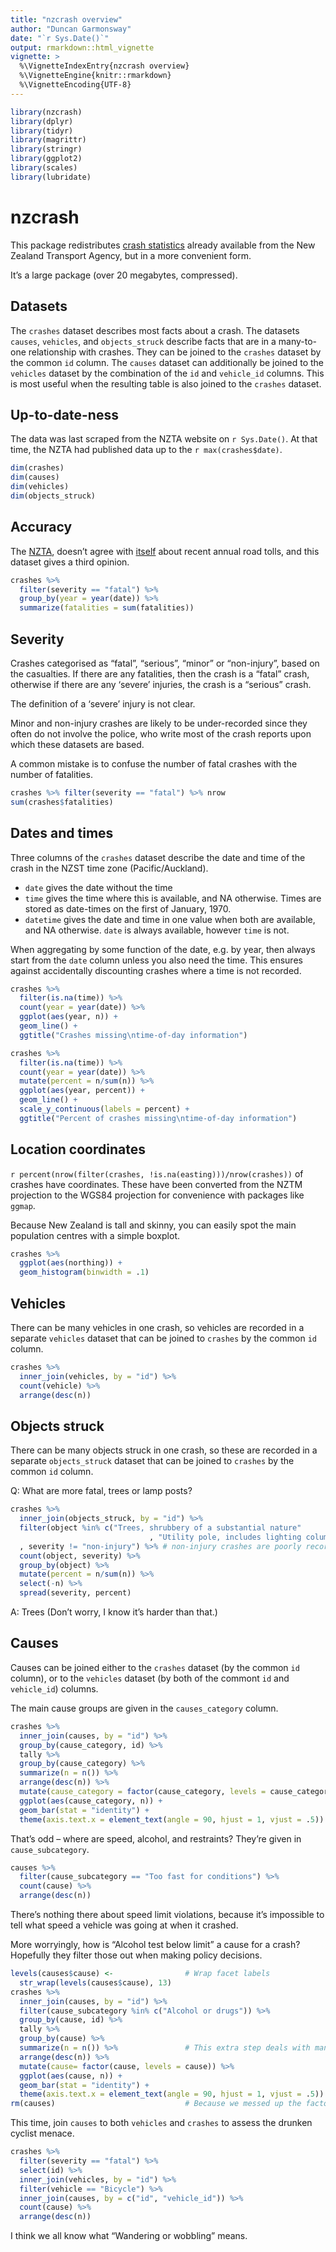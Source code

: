 ```yaml
---
title: "nzcrash overview"
author: "Duncan Garmonsway"
date: "`r Sys.Date()`"
output: rmarkdown::html_vignette
vignette: >
  %\VignetteIndexEntry{nzcrash overview}
  %\VignetteEngine{knitr::rmarkdown}
  %\VignetteEncoding{UTF-8}
---
```


```r
library(nzcrash)
library(dplyr)
library(tidyr)
library(magrittr)
library(stringr)
library(ggplot2)
library(scales)
library(lubridate)
```

# nzcrash

This package redistributes [crash
statistics](http://www.nzta.govt.nz/resources/crash-analysis-system-data/)
already available from the New Zealand Transport Agency, but in a more
convenient form.

It's a large package (over 20 megabytes, compressed).

## Datasets

The `crashes` dataset describes most facts about a crash.  The datasets `causes`,
`vehicles`, and `objects_struck` describe facts that are in a many-to-one
relationship with crashes.  They can be joined to the `crashes` dataset by the
common `id` column.  The `causes` dataset can additionally be joined to the
`vehicles` dataset by the combination of the `id` and `vehicle_id` columns.
This is most useful when the resulting table is also joined to the `crashes`
dataset.

## Up-to-date-ness

The data was last scraped from the NZTA website on `r Sys.Date()`.  At
that time, the NZTA had published data up to the `r max(crashes$date)`.

```r
dim(crashes)
dim(causes)
dim(vehicles)
dim(objects_struck)
```

## Accuracy

The [NZTA](http://www.transport.govt.nz/research/roadtoll/#5), doesn't agree with [itself](http://www.transport.govt.nz/research/roadtoll/annualroadtollhistoricalinformation/) about recent annual road tolls, and this dataset gives a third opinion.

```r
crashes %>% 
  filter(severity == "fatal") %>%
  group_by(year = year(date)) %>%
  summarize(fatalities = sum(fatalities))
```

## Severity

Crashes categorised as "fatal", "serious", "minor" or "non-injury", based on the
casualties.  If there are any fatalities, then the crash is a "fatal" crash,
otherwise if there are any 'severe' injuries, the crash is a "serious" crash.

The definition of a 'severe' injury is not clear.

Minor and non-injury crashes are likely to be under-recorded since they often do
not involve the police, who write most of the crash reports upon which these
datasets are based.

A common mistake is to confuse the number of fatal crashes with the number of
fatalities.

```r
crashes %>% filter(severity == "fatal") %>% nrow
sum(crashes$fatalities)
```

## Dates and times

Three columns of the `crashes` dataset describe the date and time of the crash
in the NZST time zone (Pacific/Auckland).

* `date` gives the date without the time
* `time` gives the time where this is available, and NA otherwise.  Times are
  stored as date-times on the first of January, 1970.
* `datetime` gives the date and time in one value when both are available, and
  NA otherwise.  `date` is always available, however `time` is not.

When aggregating by some function of the date, e.g. by year, then always start
from the `date` column unless you also need the time.  This ensures against
accidentally discounting crashes where a time is not recorded.

```r
crashes %>%
  filter(is.na(time)) %>%
  count(year = year(date)) %>%
  ggplot(aes(year, n)) +
  geom_line() +
  ggtitle("Crashes missing\ntime-of-day information")

crashes %>%
  filter(is.na(time)) %>%
  count(year = year(date)) %>%
  mutate(percent = n/sum(n)) %>%
  ggplot(aes(year, percent)) +
  geom_line() +
  scale_y_continuous(labels = percent) +
  ggtitle("Percent of crashes missing\ntime-of-day information")
```

## Location coordinates

`r percent(nrow(filter(crashes, !is.na(easting)))/nrow(crashes))` of
crashes have coordinates.  These have been converted from the NZTM projection to
the WGS84 projection for convenience with packages like `ggmap`.

Because New Zealand is tall and skinny, you can easily spot the main population
centres with a simple boxplot.

```r
crashes %>%
  ggplot(aes(northing)) +
  geom_histogram(binwidth = .1)
```

## Vehicles

There can be many vehicles in one crash, so vehicles are recorded in a separate
`vehicles` dataset that can be joined to `crashes` by the common `id` column.

```r
crashes %>%
  inner_join(vehicles, by = "id") %>%
  count(vehicle) %>% 
  arrange(desc(n))
```

## Objects struck

There can be many objects struck in one crash, so these are recorded in a separate
`objects_struck` dataset that can be joined to `crashes` by the common `id` column.

Q: What are more fatal, trees or lamp posts?

```r

crashes %>%
  inner_join(objects_struck, by = "id") %>%
  filter(object %in% c("Trees, shrubbery of a substantial nature"
                               , "Utility pole, includes lighting columns")
  , severity != "non-injury") %>% # non-injury crashes are poorly recorded
  count(object, severity) %>% 
  group_by(object) %>%
  mutate(percent = n/sum(n)) %>%
  select(-n) %>%
  spread(severity, percent)
```

A: Trees (Don't worry, I know it's harder than that.)

## Causes

Causes can be joined either to the `crashes` dataset (by the common `id`
column), or to the `vehicles` dataset (by both of the commont `id` and
`vehicle_id`) columns.

The main cause groups are given in the `causes_category` column.

```r
crashes %>%
  inner_join(causes, by = "id") %>%
  group_by(cause_category, id) %>%
  tally %>%
  group_by(cause_category) %>%
  summarize(n = n()) %>%
  arrange(desc(n)) %>%
  mutate(cause_category = factor(cause_category, levels = cause_category)) %>%
  ggplot(aes(cause_category, n)) + 
  geom_bar(stat = "identity") +
  theme(axis.text.x = element_text(angle = 90, hjust = 1, vjust = .5))
```

That's odd -- where are speed, alcohol, and restraints?  They're given in `cause_subcategory`.

```r
causes %>% 
  filter(cause_subcategory == "Too fast for conditions") %>%
  count(cause) %>% 
  arrange(desc(n))
```

There's nothing there about speed limit violations, because it's impossible to tell what speed a
vehicle was going at when it crashed.

More worryingly, how is "Alcohol test below limit" a cause for a crash?
Hopefully they filter those out when making policy decisions.

```r
levels(causes$cause) <-                # Wrap facet labels
  str_wrap(levels(causes$cause), 13)
crashes %>%
  inner_join(causes, by = "id") %>%
  filter(cause_subcategory %in% c("Alcohol or drugs")) %>%
  group_by(cause, id) %>%
  tally %>%
  group_by(cause) %>%
  summarize(n = n()) %>%               # This extra step deals with many causes per crash
  arrange(desc(n)) %>%
  mutate(cause= factor(cause, levels = cause)) %>%
  ggplot(aes(cause, n)) + 
  geom_bar(stat = "identity") +
  theme(axis.text.x = element_text(angle = 90, hjust = 1, vjust = .5))
rm(causes)                             # Because we messed up the factor levels
```

This time, join `causes` to both `vehicles` and `crashes` to assess the
drunken cyclist menace.

```r

crashes %>%
  filter(severity == "fatal") %>%
  select(id) %>%
  inner_join(vehicles, by = "id") %>% 
  filter(vehicle == "Bicycle") %>%
  inner_join(causes, by = c("id", "vehicle_id")) %>% 
  count(cause) %>%
  arrange(desc(n))
```

I think we all know what "Wandering or wobbling" means.
